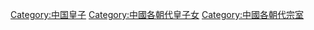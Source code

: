 [[Category:中国皇子|Category:中国皇子]]
[[Category:中國各朝代皇子女|Category:中國各朝代皇子女]]
[[Category:中國各朝代宗室|Category:中國各朝代宗室]]